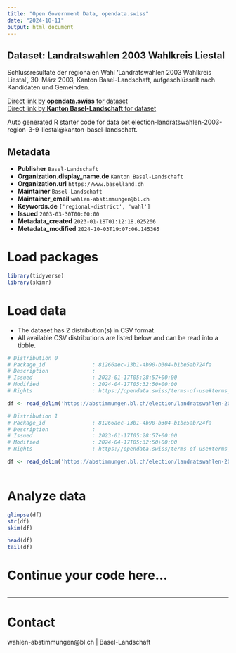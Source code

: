 ```yaml
---
title: "Open Government Data, opendata.swiss"
date: "2024-10-11"
output: html_document
---
```


## Dataset: Landratswahlen 2003 Wahlkreis Liestal

Schlussresultate der regionalen Wahl 'Landratswahlen 2003 Wahlkreis Liestal', 30. März 2003, Kanton Basel-Landschaft, aufgeschlüsselt nach Kandidaten und Gemeinden.

[Direct link by **opendata.swiss** for dataset](https://opendata.swiss/de/dataset/landratswahlen-2003-wahlkreis-liestal)<br>
[Direct link by **Kanton Basel-Landschaft** for dataset](https://abstimmungen.bl.ch/election/landratswahlen-2003-region-3-9-liestal/data)

Auto generated R starter code for data set election-landratswahlen-2003-region-3-9-liestal@kanton-basel-landschaft.

## Metadata

- **Publisher** `Basel-Landschaft`
- **Organization.display_name.de** `Kanton Basel-Landschaft`
- **Organization.url** `https://www.baselland.ch`
- **Maintainer** `Basel-Landschaft`
- **Maintainer_email** `wahlen-abstimmungen@bl.ch`
- **Keywords.de** `['regional-district', 'wahl']`
- **Issued** `2003-03-30T00:00:00`
- **Metadata_created** `2023-01-18T01:12:18.025266`
- **Metadata_modified** `2024-10-03T19:07:06.145365`


# Load packages

```r

library(tidyverse)
library(skimr)

```

# Load data

-   The dataset has 2 distribution(s) in CSV format.
-   All available CSV distributions are listed below and can be read into a tibble.

```r

# Distribution 0
# Package_id               : 81266aec-13b1-4b90-b304-b1be5ab724fa
# Description              : 
# Issued                   : 2023-01-17T05:28:57+00:00
# Modified                 : 2024-04-17T05:32:50+00:00
# Rights                   : https://opendata.swiss/terms-of-use#terms_by

df <- read_delim('https://abstimmungen.bl.ch/election/landratswahlen-2003-region-3-9-liestal/data-parties-csv')

# Distribution 1
# Package_id               : 81266aec-13b1-4b90-b304-b1be5ab724fa
# Description              : 
# Issued                   : 2023-01-17T05:28:57+00:00
# Modified                 : 2024-04-17T05:32:50+00:00
# Rights                   : https://opendata.swiss/terms-of-use#terms_by

df <- read_delim('https://abstimmungen.bl.ch/election/landratswahlen-2003-region-3-9-liestal/data-csv')



```

# Analyze data

```r

glimpse(df)
str(df)
skim(df)

head(df)
tail(df)

```

# Continue your code here...

```r

```

------------------------------------------------------------------------

# Contact

wahlen-abstimmungen@bl.ch | Basel-Landschaft

